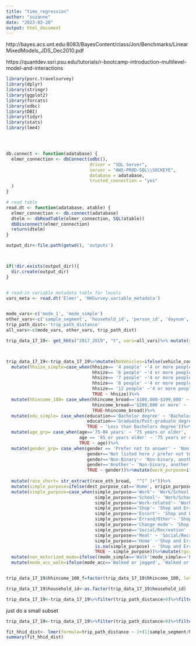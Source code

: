 ```yaml
---
title: "time_regression"
author: "suzanne"
date: "2023-03-20"
output: html_document
---
```

http://bayes.acs.unt.edu:8083/BayesContent/class/Jon/Benchmarks/LinearMixedModels_JDS_Dec2010.pdf

https://quantdev.ssri.psu.edu/tutorials/r-bootcamp-introduction-multilevel-model-and-interactions





```r
library(psrc.travelsurvey)
library(dplyr)
library(stringr)
library(ggplot2)
library(forcats)
library(odbc)
library(DBI)
library(tidyr)
library(stats)
library(lme4)




db.connect <- function(adatabase) {
  elmer_connection <- dbConnect(odbc(),
                                driver = "SQL Server",
                                server = "AWS-PROD-SQL\\SOCKEYE",
                                database = adatabase,
                                trusted_connection = "yes"
  )
}

# read table
read.dt <- function(adatabase, atable) {
  elmer_connection <- db.connect(adatabase)
  dtelm <- dbReadTable(elmer_connection, SQL(atable))
  dbDisconnect(elmer_connection)
  return(dtelm)
}

output_dir<-file.path(getwd(), 'outputs')



if(!dir.exists(output_dir)){ 
  dir.create(output_dir)
}


# read-in variable metadata table for levels
vars_meta <- read.dt('Elmer', 'HHSurvey.variable_metadata')


mode_vars<-c('mode_1', 'mode_simple')
other_vars<-c('sample_segment', 'household_id', 'person_id', 'daynum', 'final_home_rgcnum', 'hhsize', 'vehicle_count',  "hhincome_broad", 'rent_own', 'res_dur', 'student', 'education',  'hhincome_detailed', "age", "age_category", 'race_category', 'race_eth_broad', 'gender', 'employment',  'lifecycle', 'mode_acc', 'dest_purpose_cat', 'origin_purpose_cat', 'final_home_is_rgc')
trip_path_dist<-'trip_path_distance'
all_vars<-c(mode_vars, other_vars, trip_path_dist)

trip_data_17_19<- get_hhts("2017_2019", "t", vars=all_vars)%>% mutate(year=ifelse(survey=='2017_2019', '2017/2019', '2021'))



trip_data_17_19<-trip_data_17_19%>%mutate(NoVehicles=ifelse(vehicle_count=='0 (no vehicles)', 'No Vehicles', "Has Vehicles"))%>%
  mutate(hhsize_simple=case_when(hhsize== '4 people' ~'4 or more people',                                                                     hhsize== '5 people' ~'4 or more people',
                                 hhsize== '6 people' ~'4 or more people',
                                 hhsize== '7 people' ~'4 or more people',
                                 hhsize== '8 people' ~'4 or more people',
                                 hhsize== '12 people' ~'4 or more people',
                                 TRUE ~ hhsize))%>%
  mutate(hhincome_100= case_when(hhincome_broad=='$100,000-$199,000' ~ '$100,000 or more',
                                 hhincome_broad=='$200,000 or more' ~ '$100,000 or more',
                                 TRUE~hhincome_broad))%>%
  mutate(edu_simple= case_when(education=='Bachelor degree' ~ 'Bachelors or higher', 
                               education=='Graduate/Post-graduate degree' ~ 'Bachelors or higher',
                               TRUE ~ 'Less than Bachelors degree'))%>%
  mutate(age_grp= case_when(age=='75-84 years' ~ '75 years or older', 
                            age == '85 or years older' ~ '75 years or older',
                            TRUE ~ age))%>%
  mutate(gender_grp= case_when(gender == 'Prefer not to answer' ~ 'Non-binary, another, prefer not to answer',
                               gender=='Not listed here / prefer not to answer' ~ 'Non-binary, another, prefer not to answer',
                               gender=='Non-Binary'~ 'Non-binary, another, prefer not to answer',
                               gender=='Another'~ 'Non-binary, another, prefer not to answer',
                               TRUE ~ gender))%>%mutate(work_purpose=ifelse(dest_purpose_cat=='Work', 'Work', 'Not Work'))%>%
  
  mutate(race_short= str_extract(race_eth_broad,  "^[^ ]+"))%>%
  mutate(simple_purpose=ifelse(dest_purpose_cat=='Home', origin_purpose_cat, dest_purpose_cat))%>%
  mutate(simple_purpose=case_when(simple_purpose=='Work'~ 'Work/School',
                                  simple_purpose=='School'~ 'Work/School',
                                  simple_purpose=='Work-related'~ 'Work/School',
                                  simple_purpose=='Shop'~ 'Shop and Errands',
                                  simple_purpose=='Escort'~ 'Shop and Errands',
                                  simple_purpose=='Errand/Other'~ 'Shop and Errands',
                                  simple_purpose=='Change mode'~ 'Shop and Errands',
                                  simple_purpose=='Social/Recreation' ~ 'Social/Recreation/Meal',
                                  simple_purpose=='Meal' ~ 'Social/Recreation/Meal',
                                  simple_purpose=='Home' ~'Shop and Errands',
                                  is.na(simple_purpose) ~ 'Shop and Errands',
                                  TRUE ~ simple_purpose))%>%mutate(rgc=as.factor(final_home_is_rgc))%>%
  mutate(non_motorized_mode=ifelse((mode_simple=='Walk'|mode_simple=='Bike'),'Walk/Bike', 'Not Walk/Bike'))%>%
  mutate(mode_acc_walk=ifelse(mode_acc=='Walked or jogged', 'Walked or jogged', 'Other Access Mode'))


trip_data_17_19$hhincome_100_f=factor(trip_data_17_19$hhincome_100, levels=c("Prefer not to answer",  "$100,000 or more","$75,000-$99,999", "$50,000-$74,999" ,"$25,000-$49,999" , "Under $25,000"  ))


```
```r
trip_data_17_19$household_id<-as.factor(trip_data_17_19$household_id)

```

```r
trip_data_17_19<-trip_data_17_19%>%filter(trip_path_distance>0)%>%filter(trip_path_distance<100)
```
just do a small subset

```r

trip_data_17_19<-trip_data_17_19%>%filter(trip_path_distance>0)%>%filter(trip_path_distance<100)

```


```r
fit_hhid_dist<- lmer(formula=trip_path_distance ~ 1+(1|sample_segment/household_id/person_id/daynum), data= trip_data_17_19, na.action=na.exclude,control = lmerControl(optimizer ="Nelder_Mead"))
summary(fit_hhid_dist)
```
```r

```

